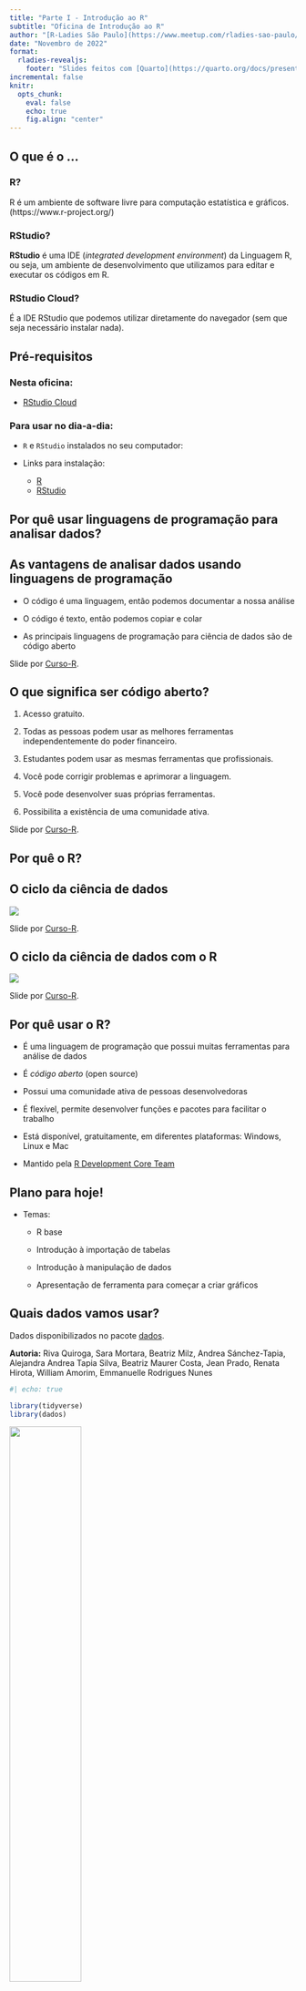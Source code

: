 ```yaml
---
title: "Parte I - Introdução ao R"
subtitle: "Oficina de Introdução ao R"
author: "[R-Ladies São Paulo](https://www.meetup.com/rladies-sao-paulo/)"
date: "Novembro de 2022"
format: 
  rladies-revealjs:
    footer: "Slides feitos com [Quarto](https://quarto.org/docs/presentations/revealjs/index.html) e [Quarto R-Ladies Theme](https://github.com/beatrizmilz/quarto-rladies-theme#quarto-r-ladies-theme)."
incremental: false
knitr:
  opts_chunk: 
    eval: false
    echo: true
    fig.align: "center"
---
```


## O que é o ...

### R?

R é um ambiente de software livre para computação estatística e gráficos. (https://www.r-project.org/)

### RStudio?

**RStudio** é uma IDE (*integrated development environment*) da Linguagem R, ou seja, um ambiente de desenvolvimento que utilizamos para editar e executar os códigos em R.

### RStudio Cloud?

É a IDE RStudio que podemos utilizar diretamente do navegador (sem que seja necessário instalar nada).

## Pré-requisitos

### Nesta oficina:

-   [RStudio Cloud](https://rstudio.cloud)

### Para usar no dia-a-dia:

-   `R` e `RStudio` instalados no seu computador:

-   Links para instalação:

    -   [R](https://cran.r-project.org/bin/windows/base/)
    -   [RStudio](https://rstudio.com/products/rstudio/download/)

## Por quê usar linguagens de programação para analisar dados? {.middle .center}

## As vantagens de analisar dados usando linguagens de programação

-   O código é uma linguagem, então podemos documentar a nossa análise

-   O código é texto, então podemos copiar e colar

-   As principais linguagens de programação para ciência de dados são de código aberto

::: footer
Slide por [Curso-R](https://curso-r.com/).
:::

## O que significa ser código aberto?

1.  Acesso gratuito.

2.  Todas as pessoas podem usar as melhores ferramentas independentemente do poder financeiro.

3.  Estudantes podem usar as mesmas ferramentas que profissionais.

4.  Você pode corrigir problemas e aprimorar a linguagem.

5.  Você pode desenvolver suas próprias ferramentas.

6.  Possibilita a existência de uma comunidade ativa.

::: footer
Slide por [Curso-R](https://curso-r.com/).
:::

## Por quê o R? {.middle .center}

## O ciclo da ciência de dados

<img src="img/ciclo-ciencia-de-dados.png" style="display: block; margin-left: auto; margin-right: auto;"/>

::: footer
Slide por [Curso-R](https://curso-r.com/).
:::

## O ciclo da ciência de dados com o R

<img src="img/ciclo-ciencia-de-dados-pacotes.png" style="display: block; margin-left: auto; margin-right: auto;"/>

::: footer
Slide por [Curso-R](https://curso-r.com/).
:::

## Por quê usar o R?

-   É uma linguagem de programação que possui muitas ferramentas para análise de dados

-   É *código aberto* (open source)

-   Possui uma comunidade ativa de pessoas desenvolvedoras

-   É flexível, permite desenvolver funções e pacotes para facilitar o trabalho

-   Está disponível, gratuitamente, em diferentes plataformas: Windows, Linux e Mac

-   Mantido pela [R Development Core Team](https://cran.r-project.org/)

## Plano para hoje!

-   Temas:

    -   R base

    -   Introdução à importação de tabelas

    -   Introdução à manipulação de dados

    -   Apresentação de ferramenta para começar a criar gráficos

## Quais dados vamos usar?

Dados disponibilizados no pacote [dados](https://cienciadedatos.github.io/dados/).



**Autoria:** Riva Quiroga, Sara Mortara, Beatriz Milz, Andrea Sánchez-Tapia, Alejandra Andrea Tapia Silva, Beatriz Maurer Costa, Jean Prado, Renata Hirota, William Amorim, Emmanuelle Rodrigues Nunes


```r
#| echo: true

library(tidyverse)
library(dados)

```

![](https://cienciadedatos.github.io/dados/reference/figures/dados-hex.png){fig-align="center" width="50%"}




## Pinguins!

```r
#| echo: true
glimpse(pinguins)
```

## Vôos

- `dados::voos`, que é tradução do `nycflights13`, que reune os voos de NYC em 2013.

```r
#| echo: true
glimpse(voos)
```

## Vamos começar? {.middle .center}

## R como uma calculadora

- Podemos usar o R como uma calculadora:


```r
1 / 200 * 30
(59 + 73 + 2) / 3
sin(pi / 2)
```


## Executando códigos

- O atalho  `Cmd/Ctrl + Enter` é um dos mais úteis! Executa o código selecionado, ou o trecho de código onde o cursor está.

- O atalho `Cmd/Ctrl + Shift + S` executa todos os códigos do script!


## Criando objetos

- Podemos criar objetos (e guardar resultados) usando o operador de atribuição `<-`, e a estrutura a seguir:

```{{r}}
nome_do_objeto <- valor
```

Exemplo:

```r
x <- 3 * 4
```

Podemos ver o conteúdo do objeto escrevendo o nome e executando:

```r
x
```


## Boas práticas e objetos

- Atalho `Alt -` (Alt e menos) serve para escrever o sinal de atribuição mais rápido.

- O sinal `=` também funciona  neste caso: não use :)

- Aproveite para usar a tecla Tab no RStudio: ajuda a autocompletar!

- O R é *case sensitive*:


```r
r_rocks <- 2 ^ 3
```

```r
r_rock
#> Error: object 'r_rock' not found
R_rocks
#> Error: object 'R_rocks' not found
r_rocks
#> [1] 8
```



## Boas práticas e objetos


- Erros de digitação e de maiúscula/minúscula importam!

- Cuidado ao dar nomes aos objetos:

```r
eu_uso_snake_case
outrasPessoasUsamCamelCase
algumas.pessoas.usam.pontos
E_Algumas.Pessoas_RENUNCIAMconvenções
```




## Utilizando funções

- O R possui muitas funções disponíveis

- Estrutura para utilizar uma função:

```r
nome_da_funcao(nome_do_argumento_1 = valor_para_o_argumento1,
               nome_do_argumento_2 = valor_para_o_argumento2,
               nome_do_argumento_3 = valor_para_o_argumento3,
               ...)
```

Exemplo:

```r
seq(from = 1, to = 10)
```

- Parênteses (e aspas) sempre devem estar em "duplas": se abrirmos, temos que fechar. 



## Scripts


- Podemos salvar nossos scripts para utilizar depois! 

- Considere tudo no console como temporário, pois não salvamos o conteúdo.

- Escreva no Script/Editor os códigos importantes para a análise.


```r
knitr::include_graphics("https://r4ds.hadley.nz/diagrams/rstudio-editor.png")
```


## Workflow: Projetos no RStudio


### O que é "real"?

- O que você salvaria como o último registro do que aconteceu na análise?

- Onde a nossa análise "vive"? 



- Scripts x Environment
  - É muito mais fácil recriar os objetos do Environment a partir dos códigos que escrevemos no script do que o contrário.
  




## Onde as análises vivem?

- **Working directory/diretório de trabalho**: é o lugar (uma pasta no computador) onde o R irá procurar pelos arquivos quando queremos importá-los, ou onde ele irá salvar os arquivos quando queremos exportá-los.

## Diretório de trabalho

Como saber qual é o diretório de trabalho atual?

- Olhando o console;

- Usando a função `getwd()`:

```r
getwd() # para saber qual é o diretório de trabalho
```

```
## [1] "/Users/beatrizmilz/GitHub/grupo_de_estudos/"
```


Também existe a função `setwd()` para mudar o diretório de trabalho, mas isso **não é recomendado**!


## Caminhos

- **Caminhos absolutos** vs **Caminhos relativos**

- Caminhos absolutos são caminhos que apontam para o mesmo lugar independente do diretório de trabalho. 

- Caminhos relativos são caminhos que partem do diretório de trabalho.



## Exemplo

Caminhos até o arquivo [`index.html` desta apresentação](https://github.com/R-Ladies-Sao-Paulo/grupo_de_estudos/blob/main/r4ds/02-workflow/index.html)

- Caminho absoluto:
```
"~/GitHub/grupo_de_estudos/r4ds/02-workflow/index.html"
```


- Caminho relativo:
```
"r4ds/02-workflow/index.html"
```

> "Você **nunca** deve usar caminhos absolutos em seus scripts, porque eles dificultam o compartilhamento: ninguém mais terá exatamente a mesma configuração de diretório que você."

## Projetos do RStudio


- O projeto é um local (uma pasta no nosso computador) onde teremos todos os arquivos necessários para nossa análise:
  - Dados utilizados
  - Scripts em R
  - Figuras
  - Resultados de análises
  - Entre outros

- Quando usamos projetos do RStudio, o nosso diretório de trabalho é a pasta do projeto. 

## Projetos do RStudio

- Crie um projeto do RStudio `.RProj` para cada novo projeto de análise de dados;

- Sempre use caminhos relativos;


## Criando um projeto


```r
#| eval: true
knitr::include_graphics("https://r4ds.hadley.nz/screenshots/rstudio-project-1.png")
```


## Criando um projeto

```r
#| eval: true
knitr::include_graphics("https://r4ds.hadley.nz/screenshots/rstudio-project-2.png")
```




## Criando um projeto

```r
#| eval: true
#| echo: false
knitr::include_graphics("https://r4ds.hadley.nz/screenshots/rstudio-project-3.png")
```



